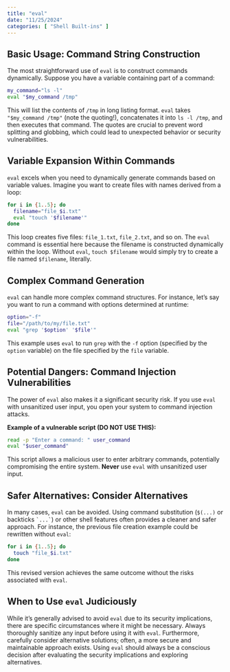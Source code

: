 ```yaml
---
title: "eval"
date: "11/25/2024"
categories: [ "Shell Built-ins" ]
---
```

## Basic Usage: Command String Construction

The most straightforward use of `eval` is to construct commands dynamically.  Suppose you have a variable containing part of a command:

```bash
my_command="ls -l"
eval "$my_command /tmp"
```

This will list the contents of `/tmp` in long listing format.  `eval` takes `"$my_command /tmp"` (note the quoting!), concatenates it into `ls -l /tmp`, and then executes that command.  The quotes are crucial to prevent word splitting and globbing, which could lead to unexpected behavior or security vulnerabilities.

## Variable Expansion Within Commands

`eval` excels when you need to dynamically generate commands based on variable values.  Imagine you want to create files with names derived from a loop:

```bash
for i in {1..5}; do
  filename="file_$i.txt"
  eval "touch '$filename'"
done
```

This loop creates five files: `file_1.txt`, `file_2.txt`, and so on. The `eval` command is essential here because the filename is constructed dynamically within the loop.  Without `eval`, `touch $filename` would simply try to create a file named `$filename`, literally.

##  Complex Command Generation

`eval` can handle more complex command structures. For instance, let's say you want to run a command with options determined at runtime:

```bash
option="-f"
file="/path/to/my/file.txt"
eval "grep '$option' '$file'"
```

This example uses `eval` to run `grep` with the `-f` option (specified by the `option` variable) on the file specified by the `file` variable.

##  Potential Dangers: Command Injection Vulnerabilities

The power of `eval` also makes it a significant security risk.  If you use `eval` with unsanitized user input, you open your system to command injection attacks.

**Example of a vulnerable script (DO NOT USE THIS):**

```bash
read -p "Enter a command: " user_command
eval "$user_command"
```

This script allows a malicious user to enter arbitrary commands, potentially compromising the entire system.  **Never** use `eval` with unsanitized user input.

## Safer Alternatives: Consider Alternatives

In many cases, `eval` can be avoided.  Using command substitution (`$(...)` or backticks `` `...` ``) or other shell features often provides a cleaner and safer approach. For instance, the previous file creation example could be rewritten without `eval`:

```bash
for i in {1..5}; do
  touch "file_$i.txt"
done
```

This revised version achieves the same outcome without the risks associated with `eval`.


##  When to Use `eval` Judiciously

While it's generally advised to avoid `eval` due to its security implications, there are specific circumstances where it might be necessary.  Always thoroughly sanitize any input before using it with `eval`.  Furthermore, carefully consider alternative solutions; often, a more secure and maintainable approach exists.  Using `eval` should always be a conscious decision after evaluating the security implications and exploring alternatives.

